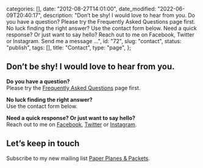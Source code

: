
  categories: [],
  date: "2012-08-27T14:01:00",
  date_modified: "2022-06-09T20:40:17",
  description:
    "Don’t be shy! I would love to hear from you. Do you have a question? Please try the Frequently Asked Questions page first. No luck finding the right answer? Use the contact form below. Need a quick response? Or just want to say hello? Reach out to me on Facebook, Twitter or Instagram. Send me a message …",
  id: "72",
  slug: "contact",
  status: "publish",
  tags: [],
  title: "Contact",
  type: "page",
};


## Don’t be shy! I would love to hear from you.

**Do you have a question?**\
Please try the [Frequently Asked Questions](/tsop/faqs/) page first.

**No luck finding the right answer?**\
Use the contact form below.

**Need a quick response? Or just want to say hello?**\
Reach out to me on [Facebook](http://www.facebook.com/thespinoffproject), [Twitter](http://www.twitter.com/mirhamasala) or [Instagram](http://www.instagram.com/mirhamasala).

## Let’s keep in touch

Subscribe to my new mailing list [Paper Planes & Packets](http://eepurl.com/c6iLqr).
